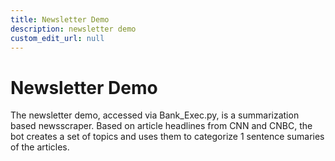 ```yaml
---
title: Newsletter Demo
description: newsletter demo
custom_edit_url: null
---
```


# Newsletter Demo

The newsletter demo, accessed via Bank_Exec.py, is a summarization based newsscraper. Based on article headlines from CNN and CNBC, the bot creates a set of topics and uses them to categorize 1 sentence sumaries of the articles.
